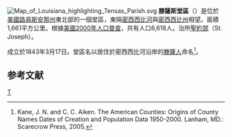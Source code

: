{{noteTA
|1=zh-hans:县;zh-hk:縣;zh-tw:郡;
}}
[[File:Map_of_Louisiana_highlighting_Tensas_Parish.svg|right]]
'''滕薩斯堂區'''（{{lang-en|Tensas Parish}}）是位於[[美國|美國]][[路易斯安那州|路易斯安那州]]東北部的一個堂區，東隔[[密西西比河|密西西比河]]與[[密西西比州|密西西比州]]相望。面積1,661平方公里。根據[[美國2000年人口普查|美國2000年人口普查]]，共有人口6,618人。治所[[聖約瑟_(路易斯安那州)|聖約瑟]]（St. Joseph）。

成立於1843年3月17日。堂區名以居住於密西西比河沿岸的[[滕薩人|滕薩人]]命名<ref>Kane, J. N. and C. C. Aiken. The American Counties: Origins of County Names Dates of Creation and Population Data 1950-2000. Lanham, MD.: Scarecrow Press, 2005.</ref>。

==参考文献==
<div class="references-small">
<references />
</div>

{{路易斯安那州}}

[[Category:路易斯安那州行政區劃|T]]
